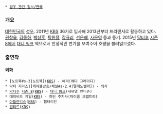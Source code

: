  * [[성우 관련 정보/한국]]

=== 개요 ===
[[대한민국]]의 [[성우]]. 2011년 [[한국방송공사|KBS]] 36기로 입사해 2013년부터 프리랜서로 활동하고 있다. [[권창욱]], [[김동하]], [[박상훈]], [[탁원정]], [[강규리]], [[선은혜]], [[사문영]] 등과 동기. 2015년 [[닥터후]] [[닥터후/뉴 시즌 8|시즌 8]]에서 [[대니 핑크]] 역으로서 안정적인 연기를 보여주어 호평을 불러일으켰다.

=== 출연작 ===
==== 외화 ====
 * [노트북#s-3|노트북]([[KBS]]) - 해리(에디 그레이디)
 * 닥터 지마스([케이블방송/채널#s-2.4|텔레노벨라]) - 의사
 * [[닥터후]] [[닥터후/뉴 시즌 8|시즌 8]]([[KBS]]) - [[대니 핑크]](새뮤얼 앤더슨)
 * 데이비드 게일([[KBS]]) - 하딘 주지사(마이클 크랩트리)
 * [[아틀란티스#s-10|아틀란티스]]([[KBS]]) - 헵타리안
 * [[원티드(영화)|원티드]]([[KBS]])
